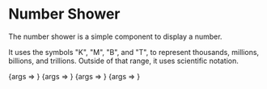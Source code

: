 
<Meta title="Squiggle/NumberShower" component={NumberShower} />

# Number Shower

The number shower is a simple component to display a number.

It uses the symbols "K", "M", "B", and "T", to represent thousands, millions, billions, and trillions. Outside of that range, it uses scientific notation.

<Canvas>
  <Story
    name="Ten Thousand"
    args={{
      number: 10000,
      precision: 2
    }}
  >
    {args => <NumberShower {...args}/>}
  </Story>
</Canvas>

<Canvas>
  <Story
    name="Ten Billion"
    args={{
      number: 10000000000,
      precision: 2
    }}
  >
    {args => <NumberShower {...args}/>}
  </Story>
</Canvas>

<Canvas>
  <Story
    name="1.2*10^15"
    args={{
      number: 1200000000000000,
      precision: 2
    }}
  >
    {args => <NumberShower {...args}/>}
  </Story>
</Canvas>

<Canvas>
  <Story
    name="1.35*10^-13"
    args={{
      number: 0.000000000000135,
      precision: 2
    }}
  >
    {args => <NumberShower {...args}/>}
  </Story>
</Canvas>

<Props of={NumberShower} />
